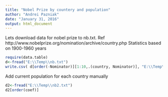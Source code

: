 ```yaml
---
title: "Nobel Prize by countery and population"
author: "Andrei Pazniak"
date: "January 31, 2016"
output: html_document
---
```


Lets download data for nobel prize to nb.txt. Ref http://www.nobelprize.org/nomination/archive/country.php
Statistics based on 1900-1960 years

```r
require(data.table)
d<-fread("E:\\Temp\\nb.txt")
write.csv( d[order(-Nominator)][1:10,.(country, Nominator)], "E:\\Temp\\nb2.txt")
```

Add current population for each country manually
```r
d2<-fread("E:\\Temp\\nb2.txt")
d2[order(coef)]
```